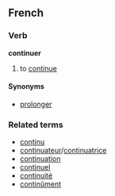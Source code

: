 ==French==
===Verb===
'''continuer'''

# to [[continue]]

====Synonyms====
*[[prolonger]]

===Related terms===
*[[continu]]
*[[continuateur]]/[[continuatrice]]
*[[continuation]]
*[[continuel]]
*[[continuité]]
*[[continûment]]
